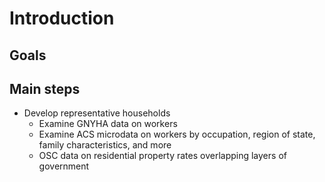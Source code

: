 # Introduction

## Goals


## Main steps

-  Develop representative households
   -  Examine GNYHA data on workers
   -  Examine ACS microdata on workers by occupation, region of state, family characteristics, and more
   -  OSC data on residential property rates overlapping layers of government

